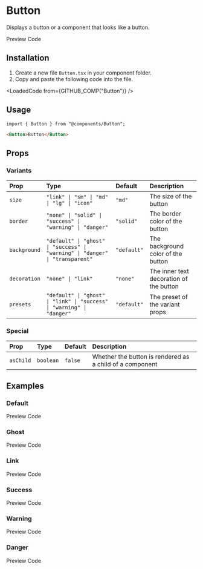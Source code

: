 
# Button
Displays a button or a component that looks like a button.

<TabProvider defaultName="preview">
    <TabList>
        <TabTrigger name="preview">Preview</TabTrigger>
        <TabTrigger name="code">Code</TabTrigger>
    </TabList>
    <TabContent name="preview">
        <Story layout="centered">
            <ButtonDemo />
        </Story>
    </TabContent>
    <TabContent name="code">
        <LoadedCode from={GITHUB_COMP_PREVIEW("Button")} />
    </TabContent>
</TabProvider>

## Installation

1. Create a new file `Button.tsx` in your component folder.
2. Copy and paste the following code into the file.

<LoadedCode from={GITHUB_COMP("Button")} />

## Usage

```tsx
import { Button } from "@components/Button";
```

```html
<Button>Button</Button>
```

## Props

### Variants

| Prop         | Type                                                                          | Default     | Description                             |
|:-------------|:------------------------------------------------------------------------------|:------------|:----------------------------------------|
| `size`       | `"link" \| "sm" \| "md" \| "lg" \| "icon"`                                    | `"md"`      | The size of the button                  |
| `border`     | `"none" \| "solid" \| "success" \| "warning" \| "danger"`                     | `"solid"`   | The border color of the button          |
| `background` | `"default" \| "ghost" \| "success" \| "warning" \| "danger" \| "transparent"` | `"default"` | The background color of the button      |
| `decoration` | `"none" \| "link"`                                                            | `"none"`    | The inner text decoration of the button |
| `presets`    | `"default" \| "ghost" \| "link" \| "success" \| "warning" \| "danger"`        | `"default"` | The preset of the variant props         |

### Special

| Prop      | Type      | Default | Description                                              |
|:----------|:----------|:--------|:---------------------------------------------------------|
| `asChild` | `boolean` | `false` | Whether the button is rendered as a child of a component |

## Examples

### Default

<TabProvider defaultName="preview">
    <TabList>
        <TabTrigger name="preview">Preview</TabTrigger>
        <TabTrigger name="code">Code</TabTrigger>
    </TabList>
    <TabContent name="preview">
        <Story layout="centered">
            <Examples.Default />
        </Story>
    </TabContent>
    <TabContent name="code">
        <LoadedCode from={GITHUB_STORY("Button", "Default")} />
    </TabContent>
</TabProvider>

### Ghost

<TabProvider defaultName="preview">
    <TabList>
        <TabTrigger name="preview">Preview</TabTrigger>
        <TabTrigger name="code">Code</TabTrigger>
    </TabList>
    <TabContent name="preview">
        <Story layout="centered">
            <Examples.Ghost />
        </Story>
    </TabContent>
    <TabContent name="code">
        <LoadedCode from={GITHUB_STORY("Button", "Ghost")} />
    </TabContent>
</TabProvider>

### Link

<TabProvider defaultName="preview">
    <TabList>
        <TabTrigger name="preview">Preview</TabTrigger>
        <TabTrigger name="code">Code</TabTrigger>
    </TabList>
    <TabContent name="preview">
        <Story layout="centered">
            <Examples.Link />
        </Story>
    </TabContent>
    <TabContent name="code">
        <LoadedCode from={GITHUB_STORY("Button", "Link")} />
    </TabContent>
</TabProvider>

### Success

<TabProvider defaultName="preview">
    <TabList>
        <TabTrigger name="preview">Preview</TabTrigger>
        <TabTrigger name="code">Code</TabTrigger>
    </TabList>
    <TabContent name="preview">
        <Story layout="centered">
            <Examples.Success />
        </Story>
    </TabContent>
    <TabContent name="code">
        <LoadedCode from={GITHUB_STORY("Button", "Success")} />
    </TabContent>
</TabProvider>

### Warning

<TabProvider defaultName="preview">
    <TabList>
        <TabTrigger name="preview">Preview</TabTrigger>
        <TabTrigger name="code">Code</TabTrigger>
    </TabList>
    <TabContent name="preview">
        <Story layout="centered">
            <Examples.Warning />
        </Story>
    </TabContent>
    <TabContent name="code">
        <LoadedCode from={GITHUB_STORY("Button", "Warning")} />
    </TabContent>
</TabProvider>

### Danger

<TabProvider defaultName="preview">
    <TabList>
        <TabTrigger name="preview">Preview</TabTrigger>
        <TabTrigger name="code">Code</TabTrigger>
    </TabList>
    <TabContent name="preview">
        <Story layout="centered">
            <Examples.Danger />
        </Story>
    </TabContent>
    <TabContent name="code">
        <LoadedCode from={GITHUB_STORY("Button", "Danger")} />
    </TabContent>
</TabProvider>
